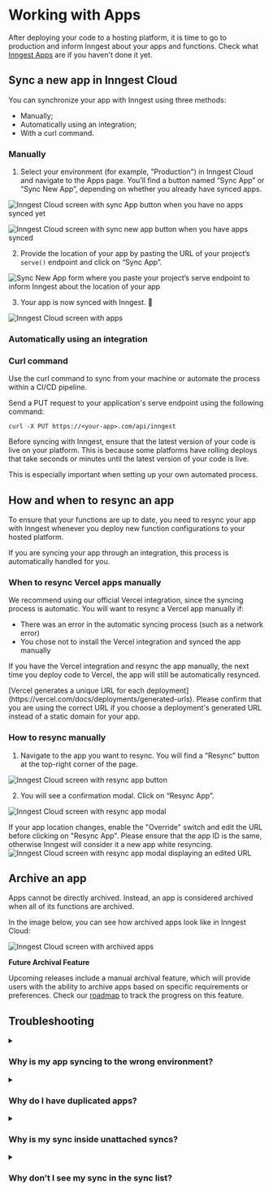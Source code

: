 
# Working with Apps
After deploying your code to a hosting platform, it is time to go to production and inform Inngest about your apps and functions. Check what [Inngest Apps](/docs/apps) are if you haven't done it yet.

## Sync a new app in Inngest Cloud

You can synchronize your app with Inngest using three methods: 
- Manually;
- Automatically using an integration;
- With a curl command.

### Manually

1. Select your environment (for example, "Production") in Inngest Cloud and navigate to the Apps page. You’ll find a button named “Sync App” or “Sync New App”, depending on whether you already have synced apps.

<img
  src="/assets/docs/apps/apps-cloud-empty-sync-button.png"
  className="rounded-md"
  alt="Inngest Cloud screen with sync App button when you have no apps synced yet"
/>

<img
  src="/assets/docs/apps/apps-cloud-sync-button.png"
  className="rounded-md"
  alt="Inngest Cloud screen with sync new app button when you have apps synced"
/>

2. Provide the location of your app by pasting the URL of your project’s `serve()` endpoint and click on “Sync App”.

<img
  src="/assets/docs/apps/apps-cloud-sync-url.png"
  className="rounded-md"
  alt="Sync New App form where you paste your project’s serve endpoint to inform Inngest about the location of your app"
/>

3. Your app is now synced with Inngest. 🎉

<img
  src="/assets/docs/apps/apps-cloud.png"
  className="rounded-md"
  alt="Inngest Cloud screen with apps"
/>

### Automatically using an integration

<ButtonCol>
<ButtonDeploy href="/docs/deploy/vercel?ref=docs-app" type="vercel" label="Learn how to install our official Vercel integration" />
<ButtonDeploy href="/docs/deploy/netlify?ref=docs-app" type="netlify" label="Learn how to install our official Netlify integration" />
</ButtonCol>

### Curl command

Use the curl command to sync from your machine or automate the process within a CI/CD pipeline.

Send a PUT request to your application's serve endpoint using the following command:

```shell
curl -X PUT https://<your-app>.com/api/inngest
```

<Callout>

Before syncing with Inngest, ensure that the latest version of your code is live on your platform. This is because some platforms have rolling deploys that take seconds or minutes until the latest version of your code is live.

This is especially important when setting up your own automated process.

</Callout>

## How and when to resync an app

To ensure that your functions are up to date, you need to resync your app with Inngest whenever you deploy new function configurations to your hosted platform.

<Callout>
If you are syncing your app through an integration, this process is automatically handled for you.
</Callout>

### When to resync Vercel apps manually
We recommend using our official Vercel integration, since the syncing process is automatic.
You will want to resync a Vercel app manually if:
- There was an error in the automatic syncing process (such as a network error)
- You chose not to install the Vercel integration and synced the app manually

If you have the Vercel integration and resync the app manually, the next time you deploy code to Vercel, the app will still be automatically resynced.

<Callout>
[Vercel generates a unique URL for each deployment](https://vercel.com/docs/deployments/generated-urls). Please confirm that you are using the correct URL if you choose a deployment's generated URL instead of a static domain for your app.
</Callout>

### How to resync manually

1. Navigate to the app you want to resync. You will find a “Resync” button at the top-right corner of the page.

<img
  src="/assets/docs/apps/apps-cloud-resync-button.png"
  className="rounded-md"
  alt="Inngest Cloud screen with resync app button"
/>

2. You will see a confirmation modal. Click on “Resync App”.

<img
  src="/assets/docs/apps/apps-cloud-resync-modal.png"
  className="rounded-md"
  alt="Inngest Cloud screen with resync app modal"
/>

If your app location changes, enable the "Override" switch and edit the URL before clicking on "Resync App". Please ensure that the app ID is the same, otherwise Inngest will consider it a new app white resyncing. 
<img
  src="/assets/docs/apps/apps-cloud-resync-modal-override.png"
  className="rounded-md"
  alt="Inngest Cloud screen with resync app modal displaying an edited URL"
/>

## Archive an app

Apps cannot be directly archived. Instead, an app is considered archived when all of its functions are archived.

In the image below, you can see how archived apps look like in Inngest Cloud:

<img
  src="/assets/docs/apps/apps-cloud-archived.png"
  className="rounded-md"
  alt="Inngest Cloud screen with archived apps"
/>

**Future Archival Feature**

Upcoming releases include a manual archival feature, which will provide users with the ability to archive apps based on specific requirements or preferences. Check our [roadmap](https://roadmap.inngest.com/roadmap) to track the progress on this feature.

## Troubleshooting

<details>
  <summary id="app-wrong-environment"><h3 className="inline-block my-2">Why is my app syncing to the wrong environment?</h3></summary>

- Apps are synced to one environment. The [**`INNGEST_SIGNING_KEY`**](/docs/sdk/environment-variables#inngest-signing-key) ensures that your app is synced within the correct Inngest environment. Verify that you assigned your signing key to the right `INNGEST_SIGNING_KEY` environment variable in your hosting provider or **`.env`** file locally.

</details>

<details>
  <summary id="duplicated-apps"><h3 className="inline-block my-2">Why do I have duplicated apps?</h3></summary>

- Each app ID is considered a persistent identifier. [Since the app ID is determined by the ID passed to the serve handler from the Inngest client](/docs/apps#apps-in-sdk), changing that ID will result in Inngest not recognizing the app ID during the next sync. As a result, Inngest will create a new app. 

</details>

<details>
  <summary id="unattached-sync"><h3 className="inline-block my-2">Why is my sync inside unattached syncs?</h3></summary>

- Failures in automatic syncs may not be immediately visible. In such cases, an unattached sync (a sync without an app) containing the failure message is created.

</details>

<details> 
  <summary id="syncing-issues"><h3 className="inline-block my-2">Why don’t I see my sync in the sync list?</h3></summary>

  If you're experiencing difficulties with syncing and cannot locate your sync in the sync list, consider the following scenarios:
  
  1. **Different App ID:**
  - If you resync the app after modifying the [app ID](/docs/reference/client/create), a new app is created, not a new sync within the existing app.
  - Solution: Confirm the creation of a new app when changing the app ID.
  
  2. **Syncing Errors:**
  - *Manual Syncs and Manual Resyncs:*
    - Sync failures during manual operations are immediately displayed, preventing the creation of a new sync. The image below shows an example of an error while manually syncing:
      <img
        src="/assets/docs/apps/apps-cloud-error-sync.png"
        className="rounded-md"
        alt="Inngest Cloud screen with app error while syncing"
      />            
    - Solution: Review the displayed error message and address the syncing issue accordingly.
  - *Automatic Syncs (such as Vercel Integration):*
    - Failures in automatic syncs may not be immediately visible. In such cases, an unattached sync (a sync without an app) containing the failure message is created.
      <img
        src="/assets/docs/apps/apps-cloud-sync-info-error.png"
        className="rounded-md"
        alt="Inngest Cloud screen with app sync error"
      />
        
    - Solution: Check for unattached syncs and address the issues outlined in the failure message. The image below shows the location of unattached syncs in Inngest Cloud:
      <img
        src="/assets/docs/apps/apps-cloud-unattached-syncs.png"
        className="rounded-md"
        alt="Inngest Cloud screen with unattached syncs"
      />
</details>